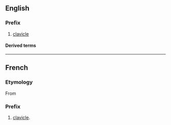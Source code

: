 ==English==

===Prefix===
{{en-prefix}}

# {{lb|en|anatomy}} [[clavicle]]

====Derived terms====
{{prefixsee|en}}

----

==French==

===Etymology===
From {{etyl|grc|fr}}

===Prefix===
{{fr-prefix}}

# [[clavicle]].